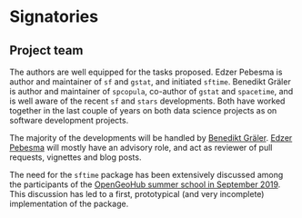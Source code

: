 # Signatories
<!-- 
This section provides the ISC with a view of the support received from the community for a proposal. Acceptance isn't predicated on popularity but community acceptance is important.  Willingness to accept outside input is also a good marker for project delivery. 

An optional section would be for R-Core signatories where changes to R are proposed.
-->

## Project team
<!-- 
Who are the people responsible for actually delivering the project if the proposal gets accepted and are already signed up and rearing to go?
-->

The authors are well equipped for the tasks proposed. Edzer Pebesma is author and maintainer of `sf` and `gstat`, and initiated `sftime`. Benedikt Gräler is author and maintainer of `spcopula`, co-author of `gstat` and `spacetime`, and is well aware of the recent `sf` and `stars` developments. Both have worked together in the last couple of years on both data science projects as on software development projects.

The majority of the developments will be handled by [Benedikt Gräler](https://github.com/bengraeler). [Edzer Pebesma](https://github.com/edzer) will mostly have an advisory role, and act as reviewer of pull requests, vignettes and blog posts.

<!--
## Contributors


Who are the people who have actively helped with this proposal but won't necessarily be on the core project team later?
-->


<!-- 
## Consulted

Who has been given the opportunity to provide feedback on the proposal? This should include any R Consortium & ISC members who the proposal has been discussed with.
-->

The need for the `sftime` package has been extensively discussed among the participants of the [OpenGeoHub summer school in September 2019](https://opengeohub.org/summer_school_2019). This discussion has led to a first, prototypical (and very incomplete) implementation of the package.
